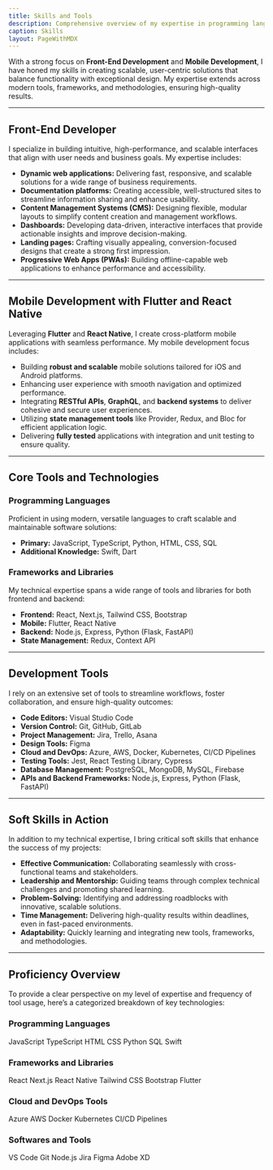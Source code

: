 ```yaml
---
title: Skills and Tools
description: Comprehensive overview of my expertise in programming languages, frameworks, and tools.
caption: Skills
layout: PageWithMDX
---
```



With a strong focus on **Front-End Development** and **Mobile Development**, I have honed my skills in creating scalable, user-centric solutions that balance functionality with exceptional design. My expertise extends across modern tools, frameworks, and methodologies, ensuring high-quality results.

---

## **Front-End Developer**

I specialize in building intuitive, high-performance, and scalable interfaces that align with user needs and business goals. My expertise includes:

- **Dynamic web applications:** Delivering fast, responsive, and scalable solutions for a wide range of business requirements.  
- **Documentation platforms:** Creating accessible, well-structured sites to streamline information sharing and enhance usability.  
- **Content Management Systems (CMS):** Designing flexible, modular layouts to simplify content creation and management workflows.  
- **Dashboards:** Developing data-driven, interactive interfaces that provide actionable insights and improve decision-making.  
- **Landing pages:** Crafting visually appealing, conversion-focused designs that create a strong first impression.  
- **Progressive Web Apps (PWAs):** Building offline-capable web applications to enhance performance and accessibility.

---

## **Mobile Development with Flutter and React Native**

Leveraging **Flutter** and **React Native**, I create cross-platform mobile applications with seamless performance. My mobile development focus includes:

- Building **robust and scalable** mobile solutions tailored for iOS and Android platforms.  
- Enhancing user experience with smooth navigation and optimized performance.  
- Integrating **RESTful APIs**, **GraphQL**, and **backend systems** to deliver cohesive and secure user experiences.  
- Utilizing **state management tools** like Provider, Redux, and Bloc for efficient application logic.  
- Delivering **fully tested** applications with integration and unit testing to ensure quality.

---

## **Core Tools and Technologies**

### **Programming Languages**

Proficient in using modern, versatile languages to craft scalable and maintainable software solutions:

- **Primary:** JavaScript, TypeScript, Python, HTML, CSS, SQL  
- **Additional Knowledge:** Swift, Dart  

### **Frameworks and Libraries**

My technical expertise spans a wide range of tools and libraries for both frontend and backend:

- **Frontend:** React, Next.js, Tailwind CSS, Bootstrap  
- **Mobile:** Flutter, React Native  
- **Backend:** Node.js, Express, Python (Flask, FastAPI)  
- **State Management:** Redux, Context API  

---

## **Development Tools**

I rely on an extensive set of tools to streamline workflows, foster collaboration, and ensure high-quality outcomes:

- **Code Editors:** Visual Studio Code  
- **Version Control:** Git, GitHub, GitLab  
- **Project Management:** Jira, Trello, Asana  
- **Design Tools:** Figma  
- **Cloud and DevOps:** Azure, AWS, Docker, Kubernetes, CI/CD Pipelines  
- **Testing Tools:** Jest, React Testing Library, Cypress  
- **Database Management:** PostgreSQL, MongoDB, MySQL, Firebase  
- **APIs and Backend Frameworks:** Node.js, Express, Python (Flask, FastAPI)

---

## **Soft Skills in Action**

In addition to my technical expertise, I bring critical soft skills that enhance the success of my projects:

- **Effective Communication:** Collaborating seamlessly with cross-functional teams and stakeholders.  
- **Leadership and Mentorship:** Guiding teams through complex technical challenges and promoting shared learning.  
- **Problem-Solving:** Identifying and addressing roadblocks with innovative, scalable solutions.  
- **Time Management:** Delivering high-quality results within deadlines, even in fast-paced environments.  
- **Adaptability:** Quickly learning and integrating new tools, frameworks, and methodologies.

---

## **Proficiency Overview**

To provide a clear perspective on my level of expertise and frequency of tool usage, here’s a categorized breakdown of key technologies:

### **Programming Languages**

<VStack spacing={12}>
  <HStack spacing={8}>
    <Label indicator={90}>JavaScript</Label>
    <Label indicator={90}>TypeScript</Label>
    <Label indicator={100}>HTML</Label>
    <Label indicator={100}>CSS</Label>
  </HStack>
  <HStack spacing={8}>
    <Label indicator={30}>Python</Label>
    <Label indicator={30}>SQL</Label>
    <Label indicator={30}>Swift</Label>
  </HStack>
</VStack>

### **Frameworks and Libraries**

<VStack spacing={12}>
  <HStack spacing={8}>
    <Label indicator={90}>React</Label>
    <Label indicator={85}>Next.js</Label>
    <Label indicator={50}>React Native</Label>
    <Label indicator={80}>Tailwind CSS</Label>
  </HStack>
  <HStack spacing={8}>
    <Label indicator={70}>Bootstrap</Label>
    <Label indicator={60}>Flutter</Label>
  </HStack>
</VStack>

### **Cloud and DevOps Tools**

<VStack spacing={12}>
  <HStack spacing={8}>
    <Label indicator={25}>Azure</Label>
    <Label indicator={25}>AWS</Label>
    <Label indicator={25}>Docker</Label>
    <Label indicator={25}>Kubernetes</Label>
  </HStack>
  <HStack spacing={8}>
    <Label indicator={25}>CI/CD Pipelines</Label>
  </HStack>
</VStack>

### **Softwares and Tools**

<VStack spacing={12}>
  <HStack spacing={8}>
    <Label indicator={100}>VS Code</Label>
    <Label indicator={100}>Git</Label>
    <Label indicator={85}>Node.js</Label>
    <Label indicator={80}>Jira</Label>
  </HStack>
  <HStack spacing={8}>
    <Label indicator={50}>Figma</Label>
    <Label indicator={50}>Adobe XD</Label>
  </HStack>
</VStack>
